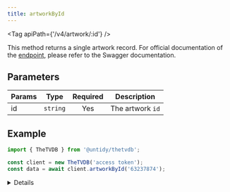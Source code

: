 ```yaml
---
title: artworkById
---
```



<Tag apiPath={'/v4/artwork/:id'} />

This method returns a single artwork record. For official documentation of the [endpoint](https://thetvdb.github.io/v4-api/#/Artwork/getArtworkBase), please refer to the Swagger documentation.

## Parameters

| Params | Type     | Required | Description      |
| ------ | -------- | :------: | ---------------- |
| id     | `string` |   Yes    | The artwork `id` |

## Example

```js {4}
import { TheTVDB } from '@untidy/thetvdb';

const client = new TheTVDB('access token');
const data = await client.artworkById('63237874');
```

<Details>

```js
{
  status: 'success',
  data: {
    id: 63237874,
    image: 'https://artworks.thetvdb.com/banners/v4/movie/145830/posters/63515dcbcc460.jpg',
    thumbnail: 'https://artworks.thetvdb.com/banners/v4/movie/145830/posters/63515dcbcc460_t.jpg',
    language: 'eng',
    type: 14,
    score: 0,
    width: 680,
    height: 1000,
    includesText: true,
  },
};
```

</Details>
